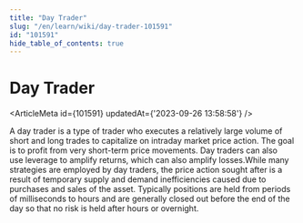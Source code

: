 ```yaml
---
title: "Day Trader"
slug: "/en/learn/wiki/day-trader-101591"
id: "101591"
hide_table_of_contents: true
---
```



# Day Trader

<ArticleMeta id={101591} updatedAt={'2023-09-26 13:58:58'} />
<div className='border-solid border-b border-t-0 my-4 border-[var(--ifm-color-gray-300)]' />

A day trader is a type of trader who executes a relatively large volume of short and long trades to capitalize on intraday market price action. The goal is to profit from very short-term price movements. Day traders can also use leverage to amplify returns, which can also amplify losses.While many strategies are employed by day traders, the price action sought after is a result of temporary supply and demand inefficiencies caused due to purchases and sales of the asset. Typically positions are held from periods of milliseconds to hours and are generally closed out before the end of the day so that no risk is held after hours or overnight.

